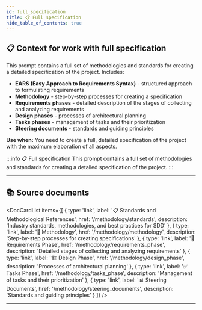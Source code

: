 ```yaml
---
id: full_specification
title: 📋 Full specification
hide_table_of_contents: true
---
```


## 📋 Context for work with full specification

This prompt contains a full set of methodologies and standards for creating a detailed specification of the project. Includes:

- **EARS (Easy Approach to Requirements Syntax)** - structured approach to formulating requirements
- **Methodology** - step-by-step processes for creating a specification
- **Requirements phases** - detailed description of the stages of collecting and analyzing requirements
- **Design phases** - processes of architectural planning
- **Tasks phases** - management of tasks and their prioritization
- **Steering documents** - standards and guiding principles

**Use when:** You need to create a full, detailed specification of the project with the maximum elaboration of all aspects.

:::info 📋 Full specification
This prompt contains a full set of methodologies and standards for creating a detailed specification of the project.
:::

---

## 📚 Source documents


<DocCardList items={[
  { type: 'link', label: '📋 Standards and Methodological References', href: '/methodology/standards', description: 'Industry standards, methodologies, and best practices for SDD' },
  { type: 'link', label: '🔧 Methodology', href: '/methodology/methodology', description: 'Step-by-step processes for creating specifications' },
  { type: 'link', label: '📝 Requirements Phase', href: '/methodology/requirements_phase', description: 'Detailed stages of collecting and analyzing requirements' },
  { type: 'link', label: '🏗️ Design Phase', href: '/methodology/design_phase', description: 'Processes of architectural planning' },
  { type: 'link', label: '✅ Tasks Phase', href: '/methodology/tasks_phase', description: 'Management of tasks and their prioritization' },
  { type: 'link', label: '📊 Steering Documents', href: '/methodology/steering_documents', description: 'Standards and guiding principles' }
]} />

---


<CopyButton/>


<StandardsDoc />

<MethodologyDoc />

<RequirementsPhaseDoc />

<DesignPhaseDoc />

<TasksPhaseDoc />

<SteeringDocumentsDoc />
